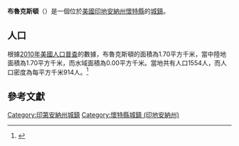 {{noteTA
|G1=USState
|G2=地名
|G3=Unit
}}
{{Infobox settlement
|name            = 布魯克斯頓
|native_name = Brookston
|settlement_type          = [[鎮|城鎮]]
|image_skyline            = Brookston Indiana 69.jpg
|imagesize                = 250px
|image_map                = White County Indiana Incorporated and Unincorporated areas Brookston Highlighted 1808146.svg
|mapsize                  = 250px
|subdivision_type         = [[世界政區索引|國家]]
|subdivision_type1        = [[美国州份|州份]]
|subdivision_type2        = [[印地安納州行政區劃|縣]]
|subdivision_name         = [[美国|美国]]
|subdivision_name1        = [[印地安納州|印地安納州]]
|subdivision_name2        = [[懷特縣_(印地安納州)|懷特縣]]
|elevation_ft             = 682
|elevation_m              = 208
|timezone                 = [[北美东部时区|CST]]
|area_total_km2           = 1.70
|area_land_km2            = 1.70
|area_water_km2           = 0.00
|area_total_sq_mi         = 
|area_land_sq_mi          = 
|area_water_sq_mi         = 
|population_as_of         = [[2010年美國人口普查|2010]]
|population_footnotes     = 
|population_total         = 1554
|population_density_km2   = auto
|population_density_sq_mi = auto
|utc_offset               = -5
|coordinates              = {{coord|40|36|04|N|86|51|57|W|display=inline,title}}
| coor_pinpoint           = 
| coordinates_footnotes   = 
|timezone_DST             = EDT
|utc_offset_DST           = -4
|postal_code_type         = [[美國郵區編號|郵區編號]]
|postal_code              = 47923
|area_code                = {{link-en|电话区号765|Area code 765|765}}
|blank_name = [[地名信息系统|GNIS ID]]
|blank_info = 431585<ref name="GNIS">{{cite gnis|431585|Brookston}}</ref>
}}
'''布魯克斯頓'''（{{lang-en|Brookston}}）是一個位於[[美國|美國]][[印地安納州|印地安納州]][[懷特縣_(印地安納州)|懷特縣]]的[[鎮|城鎮]]。

== 人口 ==
根據[[2010年美國人口普查|2010年美國人口普查]]的數據，布魯克斯頓的面積為1.70平方千米，當中陸地面積為1.70平方千米，而水域面積為0.00平方千米。當地共有人口1554人，而人口密度為每平方千米914人。<ref name="GR8">{{cite web|url=http://factfinder2.census.gov|publisher=[[美国人口调查局|美国人口调查局]]|accessdate=2011-05-14|title=American FactFinder|archive-date=2013-09-11|archive-url=https://web.archive.org/web/20130911234518/http://factfinder2.census.gov/|dead-url=no}}</ref>

== 參考文獻 ==
{{reflist}}
{{懷特縣 (印地安納州)}}
{{Indiana-geo-stub}}
{{DEFAULTSORT:Brookston, Indiana}}
[[Category:印第安納州城鎮|Category:印第安納州城鎮]]
[[Category:懷特縣城鎮_(印地安納州)|Category:懷特縣城鎮 (印地安納州)]]